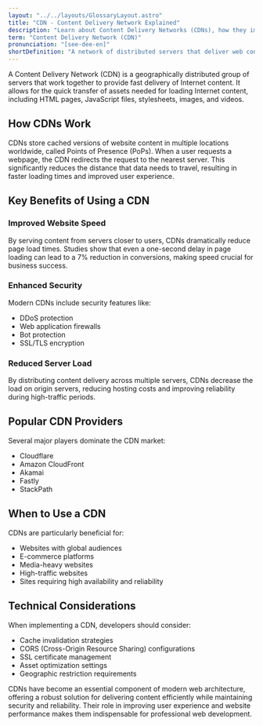 ```yaml
---
layout: "../../layouts/GlossaryLayout.astro"
title: "CDN - Content Delivery Network Explained"
description: "Learn about Content Delivery Networks (CDNs), how they improve website performance by distributing content across global servers, and their benefits for web development."
term: "Content Delivery Network (CDN)"
pronunciation: "[see-dee-en]"
shortDefinition: "A network of distributed servers that deliver web content to users based on their geographic location, improving speed and reliability."
---
```


A Content Delivery Network (CDN) is a geographically distributed group of servers that work together to provide fast delivery of Internet content. It allows for the quick transfer of assets needed for loading Internet content, including HTML pages, JavaScript files, stylesheets, images, and videos.

## How CDNs Work

CDNs store cached versions of website content in multiple locations worldwide, called Points of Presence (PoPs). When a user requests a webpage, the CDN redirects the request to the nearest server. This significantly reduces the distance that data needs to travel, resulting in faster loading times and improved user experience.

## Key Benefits of Using a CDN

### Improved Website Speed
By serving content from servers closer to users, CDNs dramatically reduce page load times. Studies show that even a one-second delay in page loading can lead to a 7% reduction in conversions, making speed crucial for business success.

### Enhanced Security
Modern CDNs include security features like:
- DDoS protection
- Web application firewalls
- Bot protection
- SSL/TLS encryption

### Reduced Server Load
By distributing content delivery across multiple servers, CDNs decrease the load on origin servers, reducing hosting costs and improving reliability during high-traffic periods.

## Popular CDN Providers

Several major players dominate the CDN market:
- Cloudflare
- Amazon CloudFront
- Akamai
- Fastly
- StackPath

## When to Use a CDN

CDNs are particularly beneficial for:
- Websites with global audiences
- E-commerce platforms
- Media-heavy websites
- High-traffic websites
- Sites requiring high availability and reliability

## Technical Considerations

When implementing a CDN, developers should consider:
- Cache invalidation strategies
- CORS (Cross-Origin Resource Sharing) configurations
- SSL certificate management
- Asset optimization settings
- Geographic restriction requirements

CDNs have become an essential component of modern web architecture, offering a robust solution for delivering content efficiently while maintaining security and reliability. Their role in improving user experience and website performance makes them indispensable for professional web development.